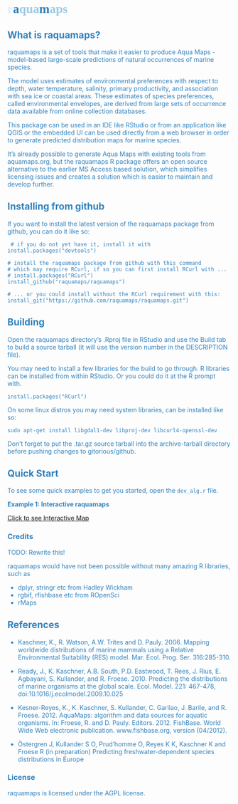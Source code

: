 <link href='http://fonts.googleapis.com/css?family=IM+Fell+Double+Pica+SC' rel='stylesheet' type='text/css'>

<h1 style="font-family:'IM Fell Double Pica SC', serif;">
  <font color="#deebf7">r</font><font color="#3182bd">a</font><font color="#9ecae1">qua</font><font color="#3182bd">m<font color="#9ecae1">aps</font>
</h1>

## What is raquamaps?

raquamaps is a set of tools that make it easier to produce Aqua Maps - model-based large-scale predictions of natural occurrences of marine species.

The model uses estimates of environmental preferences with respect to depth, water temperature, salinity, primary productivity, and association with sea ice or coastal areas. These estimates of species preferences, called environmental envelopes, are derived from large sets of occurrence data available from online collection databases.

This package can be used in an IDE like RStudio or from an application like QGIS or the embedded UI can be used directly from a web browser in order to generate predicted distribution maps for marine species.

It's already possible to generate Aqua Maps with existing tools from aquamaps.org, but the raquamaps R package offers an open source alternative to the earlier MS Access based solution, which simplifies licensing issues and creates a solution which is easier to maintain and develop further.


## Installing from github

If you want to install the latest version of the raquamaps package from github, you can do it like so:

```console
 # if you do not yet have it, install it with
install.packages("devtools") 

# install the raquamaps package from github with this command
# which may require RCurl, if so you can first install RCurl with ...
# install.packages("RCurl")
install_github("raquamaps/raquamaps")  

# ... or you could install without the RCurl requirement with this:
install_git("https://github.com/raquamaps/raquamaps.git")
```

## Building

Open the raquamaps directory's .Rproj file in RStudio and use the Build tab to build a source tarball (it will use the version number in the DESCRIPTION file). 

You may need to install a few libraries for the build to go through. R libraries can be installed from within RStudio. Or you could do it at the R prompt with.

```console
install.packages("RCurl")  
```

On some linux distros you may need system libraries, can be installed like so:

```console
sudo apt-get install libgdal1-dev libproj-dev libcurl4-openssl-dev
```

Don't forget to put the .tar.gz source tarball into the archive-tarball directory before pushing changes to gitorious/github.


## Quick Start

To see some quick examples to get you started, open the `dev_alg.r` file.

__Example 1: Interactive raquamaps__

[Click to see Interactive Map](https://raquamaps.github.io/demo)

### Credits

TODO: Rewrite this!

raquamaps would have not been possible without many amazing R libraries, such as

* dplyr, stringr etc from Hadley Wickham
* rgbif, rfishbase etc from ROpenSci
* rMaps

## References

* Kaschner, K., R. Watson, A.W. Trites and D. Pauly. 2006. Mapping worldwide distributions of marine mammals using a Relative Environmental Suitability (RES) model. Mar. Ecol. Prog. Ser. 316:285-310.

* Ready, J., K. Kaschner, A.B. South, P.D. Eastwood, T. Rees, J. Rius, E. Agbayani, S. Kullander, and R. Froese. 2010. Predicting the distributions of marine organisms at the global scale. Ecol. Model. 221: 467-478, doi:10.1016/j.ecolmodel.2009.10.025

* Kesner-Reyes, K., K. Kaschner, S. Kullander, C. Garilao, J. Barile, and R. Froese. 2012. AquaMaps: algorithm and data sources for aquatic organisms. In: Froese, R. and D. Pauly. Editors. 2012. FishBase. World Wide Web electronic publication. www.fishbase.org, version (04/2012).

* Östergren J, Kullander S O, Prud'homme O, Reyes K K, Kaschner K and Froese R (in preparation) Predicting freshwater-dependent species distributions in Europe

### License

raquamaps is licensed under the AGPL license.
